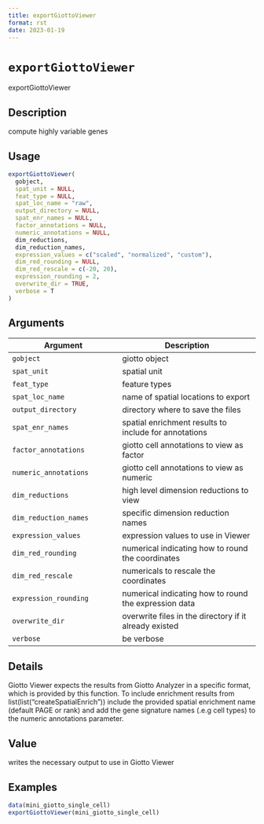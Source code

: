 ```yaml
--- 
title: exportGiottoViewer 
format: rst 
date: 2023-01-19 
--- 
```

# `exportGiottoViewer`

exportGiottoViewer


## Description

compute highly variable genes


## Usage

```r
exportGiottoViewer(
  gobject,
  spat_unit = NULL,
  feat_type = NULL,
  spat_loc_name = "raw",
  output_directory = NULL,
  spat_enr_names = NULL,
  factor_annotations = NULL,
  numeric_annotations = NULL,
  dim_reductions,
  dim_reduction_names,
  expression_values = c("scaled", "normalized", "custom"),
  dim_red_rounding = NULL,
  dim_red_rescale = c(-20, 20),
  expression_rounding = 2,
  overwrite_dir = TRUE,
  verbose = T
)
```


## Arguments

Argument      |Description
------------- |----------------
`gobject`     |     giotto object
`spat_unit`     |     spatial unit
`feat_type`     |     feature types
`spat_loc_name`     |     name of spatial locations to export
`output_directory`     |     directory where to save the files
`spat_enr_names`     |     spatial enrichment results to include for annotations
`factor_annotations`     |     giotto cell annotations to view as factor
`numeric_annotations`     |     giotto cell annotations to view as numeric
`dim_reductions`     |     high level dimension reductions to view
`dim_reduction_names`     |     specific dimension reduction names
`expression_values`     |     expression values to use in Viewer
`dim_red_rounding`     |     numerical indicating how to round the coordinates
`dim_red_rescale`     |     numericals to rescale the coordinates
`expression_rounding`     |     numerical indicating how to round the expression data
`overwrite_dir`     |     overwrite files in the directory if it already existed
`verbose`     |     be verbose


## Details

Giotto Viewer expects the results from Giotto Analyzer in a specific format,
 which is provided by this function. To include enrichment results from list(list("createSpatialEnrich")) 
 include the provided spatial enrichment name (default PAGE or rank)
 and add the gene signature names (.e.g cell types) to the numeric annotations parameter.


## Value

writes the necessary output to use in Giotto Viewer


## Examples

```r
data(mini_giotto_single_cell)
exportGiottoViewer(mini_giotto_single_cell)
```


